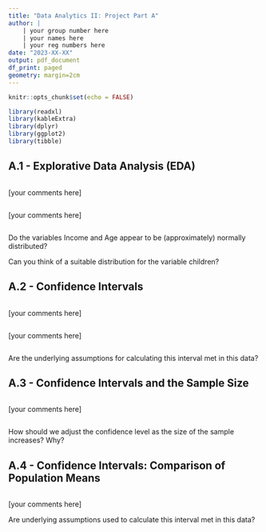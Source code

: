 ```yaml
---
title: "Data Analytics II: Project Part A"
author: |
    | your group number here
    | your names here
    | your reg numbers here
date: "2023-XX-XX"
output: pdf_document
df_print: paged
geometry: margin=2cm
---
```


```r
knitr::opts_chunk$set(echo = FALSE)

library(readxl)
library(kableExtra)
library(dplyr)
library(ggplot2)
library(tibble)
```

## A.1 - Explorative Data Analysis (EDA)


```r

```

[your comments here]

```r

```

[your comments here]

```r

```

Do the variables Income and Age appear to be (approximately) normally distributed? 

Can you think of a suitable distribution for the variable children? 


## A.2 - Confidence Intervals

```r

```

[your comments here]

```r

```

[your comments here]

```r

```

Are the underlying assumptions for calculating this interval met in this data? 

## A.3 - Confidence Intervals and the Sample Size

```r

```

[your comments here]

```r

```

How should we adjust the confidence level as the size of the sample increases? Why?


## A.4 - Confidence Intervals: Comparison of Population Means

```r

```

[your comments here]

Are underlying assumptions used to calculate this interval met in this data?

